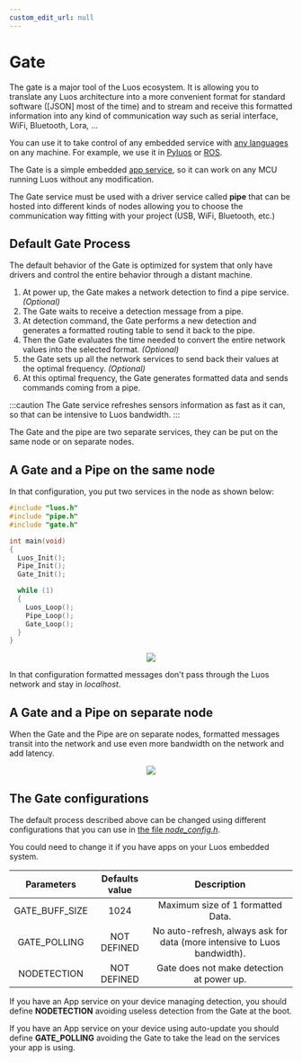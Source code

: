 ```yaml
---
custom_edit_url: null
---
```



# Gate

The gate is a major tool of the Luos ecosystem. It is allowing you to translate any Luos architecture into a more convenient format for standard software ([JSON] most of the time) and to stream and receive this formatted information into any kind of communication way such as serial interface, WiFi, Bluetooth, Lora, ...

You can use it to take control of any embedded service with [any languages](/docs/api/list) on any machine. For example, we use it in [Pyluos](/docs/tools/pyluos) or [ROS](/docs/tools/ros).

The Gate is a simple embedded [app service](../luos-technology/services/service-api#apps-guidelines), so it can work on any MCU running Luos without any modification.

The Gate service must be used with a driver service called **pipe** that can be hosted into different kinds of <Tooltip def={customFields.node_def}>nodes</Tooltip> allowing you to choose the communication way fitting with your project (USB, WiFi, Bluetooth, etc.)

## Default Gate Process

The default behavior of the Gate is optimized for system that only have drivers and control the entire behavior through a distant machine.

1.  At power up, the Gate makes a network detection to find a pipe service. _(Optional)_
2.  The Gate waits to receive a detection message from a pipe.
3.  At detection command, the Gate performs a new detection and generates a formatted routing table to send it back to the pipe.
4.  Then the Gate evaluates the time needed to convert the entire network values into the selected format. _(Optional)_
5.  the Gate sets up all the network services to send back their values at the optimal frequency. _(Optional)_
6.  At this optimal frequency, the Gate generates formatted data and sends commands coming from a pipe.

:::caution
The Gate service refreshes sensors information as fast as it can, so that can be intensive to Luos bandwidth.
:::

The Gate and the pipe are two separate services, they can be put on the same node or on separate nodes.

## A Gate and a Pipe on the same node

In that configuration, you put two services in the node as shown below:

```c
#include "luos.h"
#include "pipe.h"
#include "gate.h"

int main(void)
{
  Luos_Init();
  Pipe_Init();
  Gate_Init();

  while (1)
  {
    Luos_Loop();
    Pipe_Loop();
    Gate_Loop();
  }
}
```

<div align="center">
  <Image src="/img/gate_pipe.svg" darkSrc="/img/gate_pipe_dark.svg" />
</div>

In that configuration formatted messages don't pass through the Luos network and stay in *localhost*.

## A Gate and a Pipe on separate node

When the Gate and the Pipe are on separate nodes, formatted messages transit into the network and use even more bandwidth on the network and add latency.

<div align="center">
  <Image
    src="/img/gate_pipe_separate.svg"
    darkSrc="/img/gate_pipe_separate-dark.svg"
  />
</div>

## The Gate configurations

The default process described above can be changed using different configurations that you can use in [the file *node_config.h*](/docs/luos-technology/basics/orga#configuration).

You could need to change it if you have apps on your Luos embedded system.

|   Parameters   | Defaults value |                            Description                             |
| :------------: | :------------: | :----------------------------------------------------------------: |
| GATE_BUFF_SIZE |      1024      |                 Maximum size of 1 formatted Data.                  |
|  GATE_POLLING  |  NOT DEFINED   | No auto-refresh, always ask for data (more intensive to Luos bandwidth). |
|  NODETECTION   |  NOT DEFINED   |               Gate does not make detection at power up.                |

If you have an App service on your device managing detection, you should define **NODETECTION** avoiding useless detection from the Gate at the boot.

If you have an App service on your device using auto-update you should define **GATE_POLLING** avoiding the Gate to take the lead on the services your app is using.
